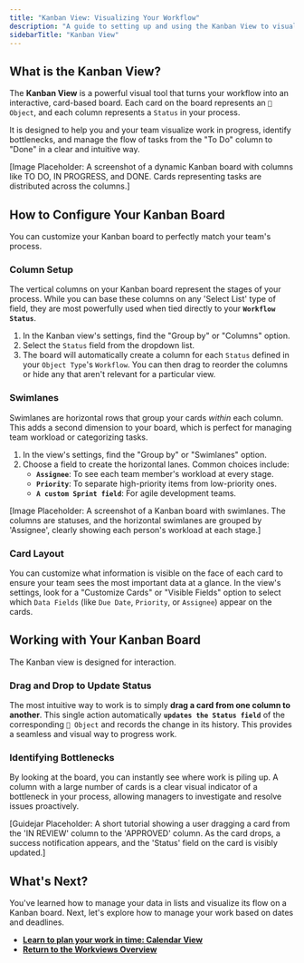 ```yaml
---
title: "Kanban View: Visualizing Your Workflow"
description: "A guide to setting up and using the Kanban View to visualize your workflow, manage progress with drag-and-drop, and organize your board with swimlanes."
sidebarTitle: "Kanban View"
---
```


## What is the Kanban View?

The **Kanban View** is a powerful visual tool that turns your workflow into an interactive, card-based board. Each card on the board represents an `🧊 Object`, and each column represents a `Status` in your process.

It is designed to help you and your team visualize work in progress, identify bottlenecks, and manage the flow of tasks from the "To Do" column to "Done" in a clear and intuitive way.

[Image Placeholder: A screenshot of a dynamic Kanban board with columns like TO DO, IN PROGRESS, and DONE. Cards representing tasks are distributed across the columns.]

## How to Configure Your Kanban Board

You can customize your Kanban board to perfectly match your team's process.

### Column Setup

The vertical columns on your Kanban board represent the stages of your process. While you can base these columns on any 'Select List' type of field, they are most powerfully used when tied directly to your **`Workflow Status`**.

1. In the Kanban view's settings, find the "Group by" or "Columns" option.
2. Select the `Status` field from the dropdown list.
3. The board will automatically create a column for each `Status` defined in your `Object Type`'s `Workflow`. You can then drag to reorder the columns or hide any that aren't relevant for a particular view.

### Swimlanes

Swimlanes are horizontal rows that group your cards _within_ each column. This adds a second dimension to your board, which is perfect for managing team workload or categorizing tasks.

1. In the view's settings, find the "Group by" or "Swimlanes" option.
2. Choose a field to create the horizontal lanes. Common choices include:
   - **`Assignee`**: To see each team member's workload at every stage.
   - **`Priority`**: To separate high-priority items from low-priority ones.
   - **`A custom Sprint field`**: For agile development teams.

[Image Placeholder: A screenshot of a Kanban board with swimlanes. The columns are statuses, and the horizontal swimlanes are grouped by 'Assignee', clearly showing each person's workload at each stage.]

### Card Layout

You can customize what information is visible on the face of each card to ensure your team sees the most important data at a glance. In the view's settings, look for a "Customize Cards" or "Visible Fields" option to select which `Data Fields` (like `Due Date`, `Priority`, or `Assignee`) appear on the cards.

## Working with Your Kanban Board

The Kanban view is designed for interaction.

### Drag and Drop to Update Status

The most intuitive way to work is to simply **drag a card from one column to another**. This single action automatically **`updates the Status field`** of the corresponding `🧊 Object` and records the change in its history. This provides a seamless and visual way to progress work.

### Identifying Bottlenecks

By looking at the board, you can instantly see where work is piling up. A column with a large number of cards is a clear visual indicator of a bottleneck in your process, allowing managers to investigate and resolve issues proactively.

[Guidejar Placeholder: A short tutorial showing a user dragging a card from the 'IN REVIEW' column to the 'APPROVED' column. As the card drops, a success notification appears, and the 'Status' field on the card is visibly updated.]

## What's Next?

You've learned how to manage your data in lists and visualize its flow on a Kanban board. Next, let's explore how to manage your work based on dates and deadlines.

- [**Learn to plan your work in time: Calendar View**](/platform/core-concepts/workviews/calendar-view)
- [**Return to the Workviews Overview**](/platform/core-concepts/workviews)